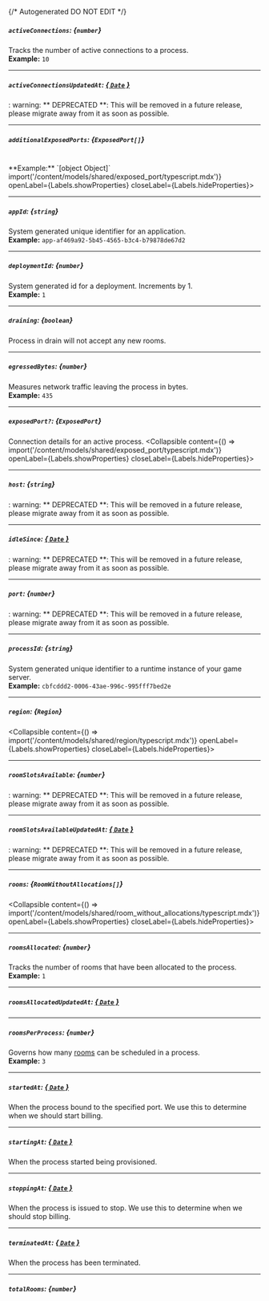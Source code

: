 {/* Autogenerated DO NOT EDIT  */}

##### `activeConnections`: *{`number`}*
Tracks the number of active connections to a process.
<br/>
**Example:** `10`

---
##### `activeConnectionsUpdatedAt`: [*{ `Date` }*](https://developer.mozilla.org/en-US/docs/Web/JavaScript/Reference/Global_Objects/Date)
: warning: \*\* DEPRECATED \*\*: This will be removed in a future release, please migrate away from it as soon as possible.

---
##### `additionalExposedPorts`: *{`ExposedPort[]`}*
<br/>
**Example:** `[object Object]`
<Collapsible content={() => import('/content/models/shared/exposed_port/typescript.mdx')} openLabel={Labels.showProperties} closeLabel={Labels.hideProperties}>
</Collapsible>

---
##### `appId`: *{`string`}*
System generated unique identifier for an application.
<br/>
**Example:** `app-af469a92-5b45-4565-b3c4-b79878de67d2`

---
##### `deploymentId`: *{`number`}*
System generated id for a deployment. Increments by 1.
<br/>
**Example:** `1`

---
##### `draining`: *{`boolean`}*
Process in drain will not accept any new rooms.

---
##### `egressedBytes`: *{`number`}*
Measures network traffic leaving the process in bytes.
<br/>
**Example:** `435`

---
##### `exposedPort?`: *{`ExposedPort`}*
Connection details for an active process.
<Collapsible content={() => import('/content/models/shared/exposed_port/typescript.mdx')} openLabel={Labels.showProperties} closeLabel={Labels.hideProperties}>
</Collapsible>

---
##### `host`: *{`string`}*
: warning: \*\* DEPRECATED \*\*: This will be removed in a future release, please migrate away from it as soon as possible.

---
##### `idleSince`: [*{ `Date` }*](https://developer.mozilla.org/en-US/docs/Web/JavaScript/Reference/Global_Objects/Date)
: warning: \*\* DEPRECATED \*\*: This will be removed in a future release, please migrate away from it as soon as possible.

---
##### `port`: *{`number`}*
: warning: \*\* DEPRECATED \*\*: This will be removed in a future release, please migrate away from it as soon as possible.

---
##### `processId`: *{`string`}*
System generated unique identifier to a runtime instance of your game server.
<br/>
**Example:** `cbfcddd2-0006-43ae-996c-995fff7bed2e`

---
##### `region`: *{`Region`}*
<Collapsible content={() => import('/content/models/shared/region/typescript.mdx')} openLabel={Labels.showProperties} closeLabel={Labels.hideProperties}>
</Collapsible>

---
##### `roomSlotsAvailable`: *{`number`}*
: warning: \*\* DEPRECATED \*\*: This will be removed in a future release, please migrate away from it as soon as possible.

---
##### `roomSlotsAvailableUpdatedAt`: [*{ `Date` }*](https://developer.mozilla.org/en-US/docs/Web/JavaScript/Reference/Global_Objects/Date)
: warning: \*\* DEPRECATED \*\*: This will be removed in a future release, please migrate away from it as soon as possible.

---
##### `rooms`: *{`RoomWithoutAllocations[]`}*
<Collapsible content={() => import('/content/models/shared/room_without_allocations/typescript.mdx')} openLabel={Labels.showProperties} closeLabel={Labels.hideProperties}>
</Collapsible>

---
##### `roomsAllocated`: *{`number`}*
Tracks the number of rooms that have been allocated to the process.
<br/>
**Example:** `1`

---
##### `roomsAllocatedUpdatedAt`: [*{ `Date` }*](https://developer.mozilla.org/en-US/docs/Web/JavaScript/Reference/Global_Objects/Date)

---
##### `roomsPerProcess`: *{`number`}*
Governs how many [rooms](https://hathora.dev/docs/concepts/hathora\-entities\#room) can be scheduled in a process.
<br/>
**Example:** `3`

---
##### `startedAt`: [*{ `Date` }*](https://developer.mozilla.org/en-US/docs/Web/JavaScript/Reference/Global_Objects/Date)
When the process bound to the specified port. We use this to determine when we should start billing.

---
##### `startingAt`: [*{ `Date` }*](https://developer.mozilla.org/en-US/docs/Web/JavaScript/Reference/Global_Objects/Date)
When the process started being provisioned.

---
##### `stoppingAt`: [*{ `Date` }*](https://developer.mozilla.org/en-US/docs/Web/JavaScript/Reference/Global_Objects/Date)
When the process is issued to stop. We use this to determine when we should stop billing.

---
##### `terminatedAt`: [*{ `Date` }*](https://developer.mozilla.org/en-US/docs/Web/JavaScript/Reference/Global_Objects/Date)
When the process has been terminated.

---
##### `totalRooms`: *{`number`}*


